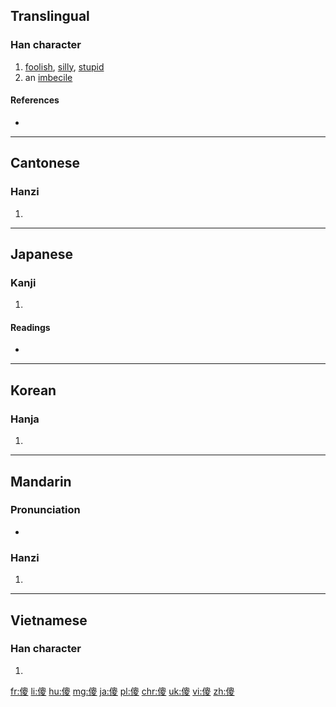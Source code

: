 {{also|儍}}
==Translingual==

===Han character===
{{Han char|rn=9|rad=人|as=11|sn=13|four=2624<sub>7</sub>|canj=人竹金水 (OHCE)|ids=⿰[[亻]]⿳[[囟]][[八]][[夂]]}}

# [[foolish]], [[silly]], [[stupid]]
# an [[imbecile]]

====References====
* {{Han ref|kx=0115.060|dkj=01034|dj=0245.040|hdz=10212.030|uh=50BB|ud=20667|bh=B6CC|bd=46796}}

----

==Cantonese==

===Hanzi===
{{yue-hanzi|jyut=|y=so4}}

# {{defn|lang=yue|sort=人11}}

----

==Japanese==

===Kanji===
{{ja-kanji|grade=|rs=人11}}

# {{defn|lang=ja|sort=人11}}

====Readings====
* {{ja-readings|on=[[さ]] (sa)|kun=}}

----

==Korean==

===Hanja===
{{ko-hanja|hangeul=사|rv=sa|mr=sa}}

# {{defn|lang=ko|sort=人11}}

----

==Mandarin==

===Pronunciation===
* {{audio|Zh-sha.ogg|Audio|lang=cmn}}

===Hanzi===
{{cmn-hanzi|pin=[[shǎ]] ([[sha3]])|wg=sha<sup>3</sup>}}

# {{defn|lang=cmn|sort=人11}}

----

==Vietnamese==

===Han character===
{{vi-hantu|[[xọa]], [[xoạ]], [[xoe]]|rs=人11}}

# {{defn|lang=vi|sort=人11}}

[[fr:傻]]
[[li:傻]]
[[hu:傻]]
[[mg:傻]]
[[ja:傻]]
[[pl:傻]]
[[chr:傻]]
[[uk:傻]]
[[vi:傻]]
[[zh:傻]]